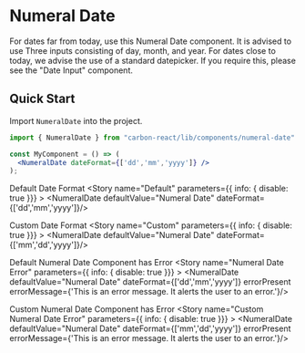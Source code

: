 
<Meta title="Design System/Numeral Date" />

# Numeral Date

For dates far from today, use this Numeral Date component. It is advised to use Three inputs consisting of day, month, and year. 
For dates close to today, we advise the use of a standard datepicker. If you require this, please see the "Date Input" component.

## Quick Start
Import `NumeralDate` into the project.

```jsx
import { NumeralDate } from "carbon-react/lib/components/numeral-date"

const MyComponent = () => (
  <NumeralDate dateFormat={['dd','mm','yyyy']} />
);
```

Default Date Format
<Preview>
  <Story name="Default" parameters={{ info: { disable: true }}} >
    <NumeralDate defaultValue="Numeral Date" dateFormat={['dd','mm','yyyy']}/>
  </Story>
</Preview>

Custom Date Format
<Preview>
  <Story name="Custom" parameters={{ info: { disable: true }}} >
    <NumeralDate defaultValue="Numeral Date" dateFormat={['mm','dd','yyyy']}/>
  </Story>
</Preview>

Default Numeral Date Component has Error
<Preview>
  <Story name="Numeral Date Error" parameters={{ info: { disable: true }}} >
    <NumeralDate 
    defaultValue="Numeral Date" 
    dateFormat={['dd','mm','yyyy']} 
    errorPresent
    errorMessage={'This is an error message. It alerts the user to an error.'}/>
  </Story>
</Preview>

Custom Numeral Date Component has Error
<Preview>
  <Story name="Custom Numeral Date Error" parameters={{ info: { disable: true }}} >
    <NumeralDate 
    defaultValue="Numeral Date" 
    dateFormat={['mm','dd','yyyy']} 
    errorPresent
    errorMessage={'This is an error message. It alerts the user to an error.'}/>
  </Story>
</Preview>

<Props of={NumeralDate} />